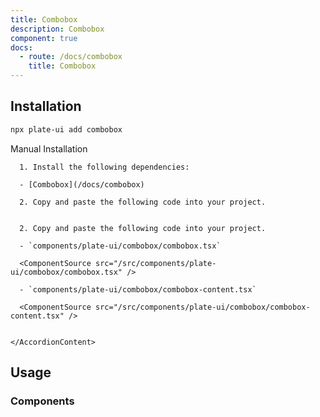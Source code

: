 ```yaml
---
title: Combobox
description: Combobox
component: true
docs:
  - route: /docs/combobox
    title: Combobox
---
```


<ComponentExample src="/src/components/examples/PlaygroundDemo.tsx">
  <PlaygroundDemo id="mention" />
</ComponentExample>

## Installation

```bash
npx plate-ui add combobox
```

<Accordion type="single" collapsible>
  <AccordionItem value="manual-installation">
    <AccordionTrigger>Manual Installation</AccordionTrigger>
    <AccordionContent>

      1. Install the following dependencies:

      - [Combobox](/docs/combobox)

      2. Copy and paste the following code into your project.


      2. Copy and paste the following code into your project.

      - `components/plate-ui/combobox/combobox.tsx`

      <ComponentSource src="/src/components/plate-ui/combobox/combobox.tsx" />

      - `components/plate-ui/combobox/combobox-content.tsx`

      <ComponentSource src="/src/components/plate-ui/combobox/combobox-content.tsx" />


    </AccordionContent>

  </AccordionItem>
</Accordion>

## Usage

### Components

<ComponentSource src="/src/components/plate-ui/emoji-combobox/emoji-combobox.tsx" />
<ComponentSource src="/src/components/plate-ui/mention-combobox.tsx" />
